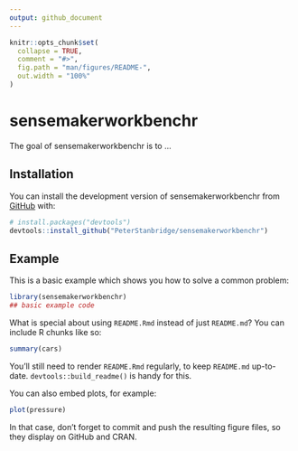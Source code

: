 ```yaml
---
output: github_document
---
```


<!-- README.md is generated from README.Rmd. Please edit that file -->

```r
knitr::opts_chunk$set(
  collapse = TRUE,
  comment = "#>",
  fig.path = "man/figures/README-",
  out.width = "100%"
)
```

# sensemakerworkbenchr

<!-- badges: start -->
<!-- badges: end -->

The goal of sensemakerworkbenchr is to ...

## Installation

You can install the development version of sensemakerworkbenchr from [GitHub](https://github.com/) with:

``` r
# install.packages("devtools")
devtools::install_github("PeterStanbridge/sensemakerworkbenchr")
```

## Example

This is a basic example which shows you how to solve a common problem:

```r
library(sensemakerworkbenchr)
## basic example code
```

What is special about using `README.Rmd` instead of just `README.md`? You can include R chunks like so:

```r
summary(cars)
```

You'll still need to render `README.Rmd` regularly, to keep `README.md` up-to-date. `devtools::build_readme()` is handy for this.

You can also embed plots, for example:

```r
plot(pressure)
```

In that case, don't forget to commit and push the resulting figure files, so they display on GitHub and CRAN.
